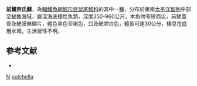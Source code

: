 {{Speciesbox
| taxon = Nezumia pulchella
| status = NE
| status_system = iucn3.1
| trend = unknow
| binomial_authority = [[Pequeño|Pequeño]], 1971
| synonyms = *''Macruroplus pulchellus'', Pequeño, 1971
}}
'''前鰭奈氏鱈'''，為[[輻鰭魚綱|輻鰭魚綱]][[鱈形目|鱈形目]][[鼠尾鱈科|鼠尾鱈科]]的其中一[[種|種]]，分布於東南[[太平洋|太平洋]][[智利|智利]]中部至[[秘魯|秘魯]]海域，屬深海底棲性魚類，深度250-960公尺，本魚吻窄短而尖，前鰓蓋骨及鰓膜無鱗片，體色黑色至褐色，口及鰓腔白色，體長可達30公分，棲息在底層水域，生活習性不明。

==参考文献==
*{{FishBase_species|genus=Nezumia|species=pulchella|year=2016|month=1}}

{{taxonbar}}
[[Category:1971年描述的鱼类|N]]
[[Category:奈氏鱈屬|pulchella]]